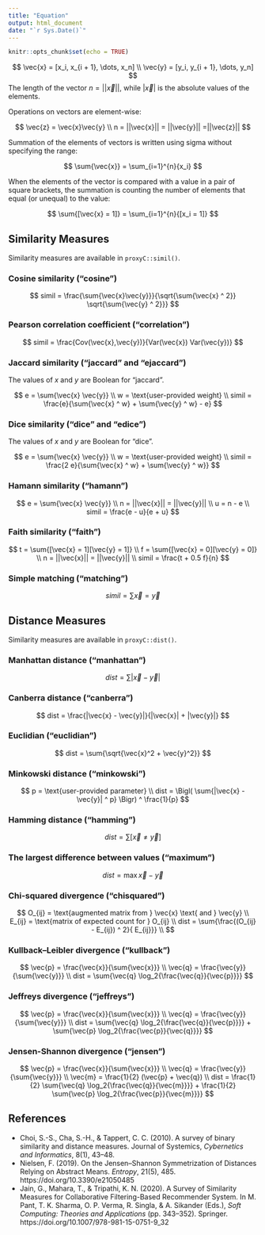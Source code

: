 ```yaml
---
title: "Equation"
output: html_document
date: "`r Sys.Date()`"
---
```


```r
knitr::opts_chunk$set(echo = TRUE)
```


$$
\vec{x} = [x_i, x_{i + 1}, \dots, x_n] \\
\vec{y} = [y_i, y_{i + 1}, \dots, y_n]
$$
The length of the vector $n = ||\vec{x}||$, while $|\vec{x}|$ is the absolute values of the elements.

Operations on vectors are element-wise:

$$
\vec{z} = \vec{x}\vec{y} \\
n = ||\vec{x}|| = ||\vec{y}|| =||\vec{z}||
$$

Summation of the elements of vectors is written using sigma without specifying the range:

$$
\sum{\vec{x}} = \sum_{i=1}^{n}{x_i}
$$

When the elements of the vector is compared with a value in a pair of square brackets, the summation is counting the number of elements that equal (or unequal) to the value:

$$
\sum{[\vec{x} = 1]} = \sum_{i=1}^{n}{[x_i = 1]}
$$

## Similarity Measures

Similarity measures are available in `proxyC::simil()`.

### Cosine similarity ("cosine")

$$
simil = \frac{\sum{\vec{x}\vec{y}}}{\sqrt{\sum{\vec{x} ^ 2}} \sqrt{\sum{\vec{y} ^ 2}}}
$$

### Pearson correlation coefficient ("correlation")

$$
simil = \frac{Cov(\vec{x},\vec{y})}{Var(\vec{x}) Var(\vec{y})}
$$

### Jaccard similarity ("jaccard" and "ejaccard")

The values of $x$ and $y$ are Boolean for "jaccard".

$$
e = \sum{\vec{x} \vec{y}} \\
w = \text{user-provided weight} \\
simil = \frac{e}{\sum{\vec{x} ^ w} + \sum{\vec{y} ^ w} - e}
$$

### Dice similarity ("dice" and "edice")

The values of $x$ and $y$ are Boolean for "dice".

$$
e = \sum{\vec{x} \vec{y}} \\
w = \text{user-provided weight} \\
simil = \frac{2 e}{\sum{\vec{x} ^ w} + \sum{\vec{y} ^ w}}
$$

### Hamann similarity ("hamann")

$$
e = \sum{\vec{x} \vec{y}} \\
n = ||\vec{x}|| = ||\vec{y}|| \\
u = n - e \\
simil = \frac{e - u}{e + u}
$$

### Faith similarity ("faith")

$$
t = \sum{[\vec{x} = 1][\vec{y} = 1]} \\
f = \sum{[\vec{x} = 0][\vec{y} = 0]} \\
n = ||\vec{x}|| = ||\vec{y}|| \\
simil = \frac{t + 0.5 f}{n}
$$

### Simple matching ("matching")

$$
simil = \sum{\vec{x} = \vec{y}}
$$

## Distance Measures

Similarity measures are available in `proxyC::dist()`.

### Manhattan distance ("manhattan")

$$
dist = \sum{|\vec{x} - \vec{y}|}
$$

### Canberra distance ("canberra")

$$
dist = \frac{|\vec{x} - \vec{y}|}{|\vec{x}| + |\vec{y}|}
$$

### Euclidian ("euclidian")

$$
dist = \sum{\sqrt{\vec{x}^2 + \vec{y}^2}}
$$

### Minkowski distance ("minkowski")

$$
p = \text{user-provided parameter} \\
dist = \Bigl( \sum{|\vec{x} - \vec{y}| ^ p} \Bigr) ^ \frac{1}{p}
$$

### Hamming distance ("hamming")

$$
dist = \sum{[\vec{x} \ne \vec{y}]}
$$ 

### The largest difference between values ("maximum")

$$
dist = \max{\vec{x} - \vec{y}}
$$

### Chi-squared divergence ("chisquared")

$$
O_{ij} = \text{augmented matrix from } \vec{x} \text{ and } \vec{y} \\
E_{ij} = \text{matrix of expected count for } O_{ij} \\
dist = \sum{\frac{(O_{ij} - E_{ij}) ^ 2}{ E_{ij}}} \\
$$

### Kullback--Leibler divergence ("kullback")

$$
\vec{p} = \frac{\vec{x}}{\sum{\vec{x}}} \\
\vec{q} = \frac{\vec{y}}{\sum{\vec{y}}} \\
dist = \sum{\vec{q} \log_2{\frac{\vec{q}}{\vec{p}}}}
$$

### Jeffreys divergence ("jeffreys")

$$
\vec{p} = \frac{\vec{x}}{\sum{\vec{x}}} \\
\vec{q} = \frac{\vec{y}}{\sum{\vec{y}}} \\
dist = \sum{\vec{q} \log_2{\frac{\vec{q}}{\vec{p}}}} + 
       \sum{\vec{p} \log_2{\frac{\vec{p}}{\vec{q}}}}
$$

### Jensen-Shannon divergence ("jensen")

$$
\vec{p} = \frac{\vec{x}}{\sum{\vec{x}}} \\
\vec{q} = \frac{\vec{y}}{\sum{\vec{y}}} \\
\vec{m} = \frac{1}{2} (\vec{p} + \vec{q}) \\
dist = \frac{1}{2} \sum{\vec{q} \log_2{\frac{\vec{q}}{\vec{m}}}} + 
       \frac{1}{2} \sum{\vec{p} \log_2{\frac{\vec{p}}{\vec{m}}}}
$$

## References

- Choi, S.-S., Cha, S.-H., & Tappert, C. C. (2010). A survey of binary similarity and distance measures. Journal of Systemics, *Cybernetics and Informatics*, 8(1), 43–48.
- Nielsen, F. (2019). On the Jensen–Shannon Symmetrization of Distances Relying on Abstract Means. *Entropy*, 21(5), 485. https://doi.org/10.3390/e21050485
- Jain, G., Mahara, T., & Tripathi, K. N. (2020). A Survey of Similarity Measures for Collaborative Filtering-Based Recommender System. In M. Pant, T. K. Sharma, O. P. Verma, R. Singla, & A. Sikander (Eds.), *Soft Computing: Theories and Applications* (pp. 343–352). Springer. https://doi.org/10.1007/978-981-15-0751-9_32



